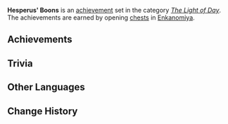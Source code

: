 {{Achievement Set Infobox
|title        = 
|primogems    = {{Achievement/Primogems|Hesperus' Boons}}
|total        = {{Achievement/Total|Hesperus' Boons}}
|category     = The Light of Day
}}
'''Hesperus' Boons''' is an [[achievement]] set in the category ''[[The Light of Day]]''. The achievements are earned by opening [[chests]] in [[Enkanomiya]].

==Achievements==
{{Achievements by Category Table|Hesperus' Boons}}
<!--
==Notes==
-->
==Trivia==
{{Transclude|Hesperus' Boons (Tier 1)|Trivia}}

==Other Languages==
{{Other Languages|default_hidden = 1
|en      = Hesperus' Boons
|zhs     = 赫斯珀洛斯的好东西
|zhs_rm  = Hèsīpòluòsī de Hǎo Dōngxi
|zht     = 赫斯珀洛斯的好東西
|zht_rm  = Hèsīpòluòsī de Hǎo Dōngxī
|ja      = ヘスペロスのお宝
|ja_rm   = Hesuperosu no O-takara
|ko      = 헤스페로스의 보물
|ko_rm   = Heseupesoreu-ui Bomul
|es      = La bendición de Héspero
|fr      = La bénédiction d'Hespéros
|ru      = Дары Геспероса
|th      = สมบัติของ Hesperus
|th_rm   = 
|vi      = Báu Vật Của Hesperus
|de      = Hesperus’ Segen
|id      = Harta Milik Hesperus
|pt      = Bênçãos de Hesperus
}}
==Change History==
{{Change History|2.4}}
<!--
==References==
{{Reflist}}
-->